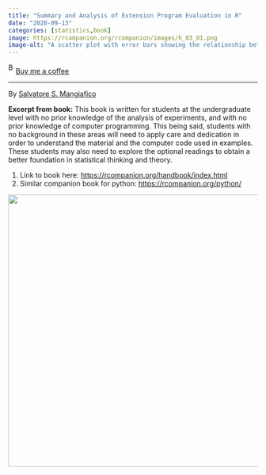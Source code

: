 ```yaml
---
title: "Summary and Analysis of Extension Program Evaluation in R"
date: "2020-09-13"
categories: [statistics,book]
image: https://rcompanion.org/rcompanion/images/h_03_01.png
image-alt: "A scatter plot with error bars showing the relationship between row spacing (in inches) on the x-axis and crop yield (in bushels per acre) on the y-axis. Yields decrease as spacing increases from 18 to 42 inches. Each point is represented by a black square, with vertical error bars indicating variability or uncertainty around the yield estimate."
---
```


<link href="https://fonts.googleapis.com/css?family=Cookie" rel="stylesheet"><a class="bmc-button" target="_blank" href="https://www.buymeacoffee.com/JoscelinRocha">![Buy me a coffee](https://cdn.buymeacoffee.com/buttons/bmc-new-btn-logo.svg){alt="Buy me a coffee" width="15" height="21"}Buy me a coffee</a>

------------------------------------------------------------------------

By [Salvatore S. Mangiafico](https://rcompanion.org/handbook/index.html)

**Excerpt from book:** This book is written for students at the undergraduate level with no prior knowledge of the analysis of experiments, and with no prior knowledge of computer programming. This being said, students with no background in these areas will need to apply care and dedication in order to understand the material and the computer code used in examples. These students may also need to explore the optional readings to obtain a better foundation in statistical thinking and theory.

1.  Link to book here: <https://rcompanion.org/handbook/index.html>
2.  Similar companion book for python: <https://rcompanion.org/python/>

![](https://rcompanion.org/rcompanion/images/h_03_01.png){fig-alt="A scatter plot with error bars showing the relationship between row spacing (in inches) on the x-axis and crop yield (in bushels per acre) on the y-axis. Yields decrease as spacing increases from 18 to 42 inches. Each point is represented by a black square, with vertical error bars indicating variability or uncertainty around the yield estimate." width="549"}
